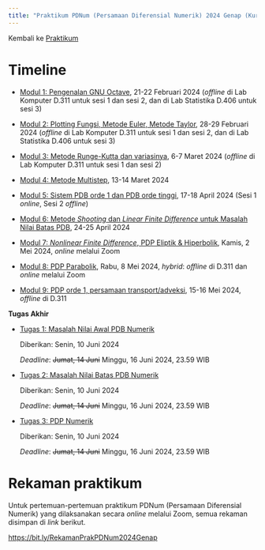 ---
title: "Praktikum PDNum (Persamaan Diferensial Numerik) 2024 Genap (Kurikulum 2020)"
---

Kembali ke [Praktikum](../../../../semuahalaman/praktikum.qmd)

# Timeline

- [Modul 1: Pengenalan GNU Octave](./modul1.ipynb), 21-22 Februari 2024 (*offline* di Lab Komputer D.311 untuk sesi 1 dan sesi 2, dan di Lab Statistika D.406 untuk sesi 3)

- [Modul 2: Plotting Fungsi, Metode Euler, Metode Taylor](./modul2.ipynb), 28-29 Februari 2024 (*offline* di Lab Komputer D.311 untuk sesi 1 dan sesi 2, dan di Lab Statistika D.406 untuk sesi 3)

- [Modul 3: Metode Runge-Kutta dan variasinya](./modul3.ipynb), 6-7 Maret 2024 (*offline* di Lab Komputer D.311 untuk sesi 1 dan sesi 2)

- [Modul 4: Metode Multistep](./modul4.ipynb), 13-14 Maret 2024

- [Modul 5: Sistem PDB orde 1 dan PDB orde tinggi](./modul5.ipynb), 17-18 April 2024 (Sesi 1 *online*, Sesi 2 *offline*)

- [Modul 6: Metode *Shooting* dan *Linear Finite Difference* untuk Masalah Nilai Batas PDB](./modul6.ipynb), 24-25 April 2024

- [Modul 7: *Nonlinear Finite Difference*, PDP Eliptik & Hiperbolik](./modul7.ipynb), Kamis, 2 Mei 2024, *online* melalui Zoom

- [Modul 8: PDP Parabolik](./modul8.ipynb), Rabu, 8 Mei 2024, *hybrid*: *offline* di D.311 dan *online* melalui Zoom

- [Modul 9: PDP orde 1, persamaan transport/adveksi](./modul9.ipynb), 15-16 Mei 2024, *offline* di D.311

**Tugas Akhir**

- [Tugas 1: Masalah Nilai Awal PDB Numerik](./tugas1.qmd)

    Diberikan: Senin, 10 Juni 2024

    *Deadline*: ~~Jumat, 14 Juni~~ Minggu, 16 Juni 2024, 23.59 WIB

- [Tugas 2: Masalah Nilai Batas PDB Numerik](./tugas2.qmd)

    Diberikan: Senin, 10 Juni 2024

    *Deadline*: ~~Jumat, 14 Juni~~ Minggu, 16 Juni 2024, 23.59 WIB

- [Tugas 3: PDP Numerik](./tugas3.qmd)

    Diberikan: Senin, 10 Juni 2024

    *Deadline*: ~~Jumat, 14 Juni~~ Minggu, 16 Juni 2024, 23.59 WIB

# Rekaman praktikum

Untuk pertemuan-pertemuan praktikum PDNum (Persamaan Diferensial Numerik) yang dilaksanakan secara *online* melalui Zoom, semua rekaman disimpan di *link* berikut.

<https://bit.ly/RekamanPrakPDNum2024Genap>
